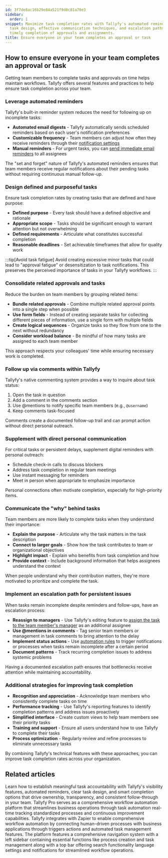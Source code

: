 ```yaml
---
id: 3f7de8ac16b29e84a521f9d0c81a70e3
sidebar:
  order: 1
snippet: Maximize task completion rates with Tallyfy's automated reminders, strategic
  task design, effective communication techniques, and escalation paths to ensure
  timely completion of approvals and assignments.
title: Ensure everyone in your team completes an approval or task
---
```


## How to ensure everyone in your team completes an approval or task

Getting team members to complete tasks and approvals on time helps maintain workflows. Tallyfy offers several features and practices to help ensure task completion across your team.

### Leverage automated reminders

Tallyfy's built-in reminder system reduces the need for following up on incomplete tasks:

- **Automated email digests** - Tallyfy automatically sends scheduled reminders based on each user's notification preferences
- **Customizable frequency** - Team members can adjust how often they receive reminders through their [notification settings](/products/pro/settings/personal-settings/how-can-i-manage-email-notifications-in-tallyfy/)
- **Manual reminders** - For urgent tasks, you can [send immediate email reminders](/products/pro/tracking-and-tasks/tasks/how-can-i-send-email-reminders-in-tallyfy/) to all assignees

The "set and forget" nature of Tallyfy's automated reminders ensures that team members receive regular notifications about their pending tasks without requiring continuous manual follow-up.

### Design defined and purposeful tasks

Ensure task completion rates by creating tasks that are defined and have purpose:

- **Defined purpose** - Every task should have a defined objective and rationale
- **Appropriate scope** - Tasks should be significant enough to warrant attention but not overwhelming
- **Defined requirements** - Articulate what constitutes successful completion
- **Reasonable deadlines** - Set achievable timeframes that allow for quality work

:::tip[Avoid task fatigue]
Avoid creating excessive minor tasks that could lead to "approval fatigue" or desensitization to task notifications. This preserves the perceived importance of tasks in your Tallyfy workflows.
:::

### Consolidate related approvals and tasks

Reduce the burden on team members by grouping related items:

- **Bundle related approvals** - Combine multiple related approval points into a single step when possible
- **Use form fields** - Instead of creating separate tasks for collecting different pieces of information, use a single form with multiple fields
- **Create logical sequences** - Organize tasks so they flow from one to the next without redundancy
- **Consider workload balance** - Be mindful of how many tasks are assigned to each team member

This approach respects your colleagues' time while ensuring necessary work is completed.

### Follow up via comments within Tallyfy

Tallyfy's native commenting system provides a way to inquire about task status:

1. Open the task in question
2. Add a comment in the comments section
3. Use @mentions to notify specific team members (e.g., `@username`)
4. Keep comments task-focused

Comments create a documented follow-up trail and can prompt action without direct personal outreach.

### Supplement with direct personal communication

For critical tasks or persistent delays, supplement digital reminders with personal outreach:

- Schedule check-in calls to discuss blockers
- Address task completion in regular team meetings
- Use instant messaging for reminders
- Meet in person when appropriate to emphasize importance

Personal connections often motivate completion, especially for high-priority items.

### Communicate the "why" behind tasks

Team members are more likely to complete tasks when they understand their importance:

- **Explain the purpose** - Articulate why the task matters in the task description
- **Connect to larger goals** - Show how the task contributes to team or organizational objectives
- **Highlight impact** - Explain who benefits from task completion and how
- **Provide context** - Include background information that helps assignees understand the context

When people understand why their contribution matters, they're more motivated to prioritize and complete the task.

### Implement an escalation path for persistent issues

When tasks remain incomplete despite reminders and follow-ups, have an escalation process:

- **Reassign to managers** - Use Tallyfy's editing feature to [assign the task to the team member's manager](/products/pro/tracking-and-tasks/tasks/edit-task/how-can-i-assign-members-to-tasks-in-tallyfy/) as an additional assignee
- **Use @mentions in comments** - Tag senior team members or management in task comments to bring attention to the delay
- **Implement status actions** - Use [automation rules](/products/pro/documenting/templates/automations/actions/status-actions/) to trigger notifications or processes when tasks remain incomplete after a certain period
- **Document patterns** - Track recurring completion issues to address systemic problems

Having a documented escalation path ensures that bottlenecks receive attention while maintaining accountability.

### Additional strategies for improving task completion

- **Recognition and appreciation** - Acknowledge team members who consistently complete tasks on time
- **Performance tracking** - Use Tallyfy's reporting features to identify completion patterns and address issues proactively
- **Simplified interface** - Create custom views to help team members see their priority tasks
- **Training and support** - Ensure all users understand how to use Tallyfy to complete their tasks
- **Process optimization** - Regularly review and refine processes to eliminate unnecessary tasks

By combining Tallyfy's technical features with these approaches, you can improve task completion rates across your organization.


## Related articles
<CardGrid>
<LinkTitleCard header="<b>How To > Make people accountable for tasks</b>" href="/products/pro/tutorials/how-to/make-people-accountable-for-tasks/" > Learn how to establish meaningful task accountability with Tallyfy's visibility features, automated reminders, clear task design, and smart completion options that drive ownership, transparency, and consistent follow-through in your team. </LinkTitleCard>
<LinkTitleCard header="<b>Introduction</b>" href="/products/pro/" > Tallyfy Pro serves as a comprehensive workflow automation platform that streamlines business operations through task automation real-time tracking standardized processes and continuous improvement capabilities. </LinkTitleCard>
<LinkTitleCard header="<b>Zapier > Tallyfy & Zapier</b>" href="/products/pro/integrations/middleware/zapier/how-can-i-improve-task-management-with-tallyfy/" > Tallyfy integrates with Zapier to enable comprehensive workflow automation by connecting human-driven processes with business applications through triggers actions and automated task management features. </LinkTitleCard>
<LinkTitleCard header="<b>Tutorials > Navigate Tallyfy</b>" href="/products/pro/tutorials/navigate-tallyfy/" > The platform features a comprehensive navigation system with a left sidebar containing essential functions like process creation and task management along with a top bar offering search functionality language settings and notifications for streamlined workflow operations. </LinkTitleCard>
</CardGrid>
